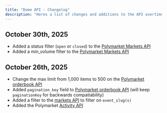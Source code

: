 ```yaml
---
title: "Dome API - Changelog"
description: "Heres a list of changes and additions to the API overtime to track new features and upgrades"
---
```


## October 30th, 2025
- Added a status filter (`open` or `closed`) to the [Polymarket Markets API](https://docs.domeapi.io/api-reference/endpoint/get-markets)
- Added a min_volume filter to the [Polymarket Markets API](https://docs.domeapi.io/api-reference/endpoint/get-markets)

## October 26th, 2025
- Change the max limit from 1,000 items to 500 on the [Polymarket orderbook API](https://docs.domeapi.io/api-reference/endpoint/get-orderbook-history)
- Added `pagination_key` field to [Polymarket orderbook API](https://docs.domeapi.io/api-reference/endpoint/get-orderbook-history) (will keep `paginationKey` for backwards compatiability)
- Added a filter to the [markets API](https://docs.domeapi.io/api-reference/endpoint/get-markets) to filter on `event_slug(s)`
- Added the Polymarket [Activity API](https://docs.domeapi.io/api-reference/endpoint/get-activity)